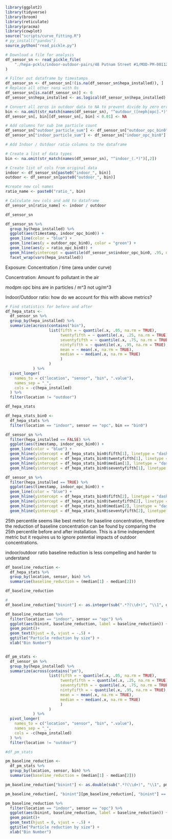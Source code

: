 ```r
library(ggplot2)
library(tidyverse)
library(broom)
library(reticulate)
library(pracma)
library(cowplot)
source("scripts/curve_fitting.R")
# py_install("pandas")
source_python("read_pickle.py")

```


```r
# Download a file for analysis
df_sensor_sn <- read_pickle_file(
    "./hepa-pckls/indoor-outdoor-pairs/48 Putnam Street #1/MOD-PM-00112.pckl"
)

# Filter out dataframe by timestamps
df_sensor_sn <- df_sensor_sn[!(is.na(df_sensor_sn$hepa_installed)), ]
# Replace all other nans with 0s
df_sensor_sn[is.na(df_sensor_sn)] <- 0
df_sensor_sn$hepa_installed <- as.logical(df_sensor_sn$hepa_installed)

```


```r
# Convert all zeros in outdoor data to NA to prevent divide by zero errors
bin <- na.omit(str_match(names(df_sensor_sn), "^outdoor_([neph|opc].*)")[,1])
df_sensor_sn[, bin][df_sensor_sn[, bin] < 0.01] <- NA

# Add columns for sub 1nm particle count
df_sensor_sn["outdoor_particle_sum"] <- df_sensor_sn["outdoor_opc_bin0"] + df_sensor_sn["outdoor_opc_bin1"] + df_sensor_sn["outdoor_opc_bin2"]
df_sensor_sn["indoor_particle_sum"] <- df_sensor_sn["indoor_opc_bin0"] + df_sensor_sn["indoor_opc_bin1"] + df_sensor_sn["indoor_opc_bin2"]

```


```r
# Add Indoor / Outdoor ratio columns to the dataframe

# Create a list of data types
bin <- na.omit(str_match(names(df_sensor_sn), "^indoor_(.*)")[,2])

# Create list of cols from original data 
indoor <- df_sensor_sn[paste0("indoor_", bin)]
outdoor <- df_sensor_sn[paste0("outdoor_", bin)]

#create new col names
ratio_name <- paste0("ratio_", bin)

# Calculate new cols and add to dataframe
df_sensor_sn[ratio_name] <- indoor / outdoor

df_sensor_sn

```

```r
df_sensor_sn %>%
  group_by(hepa_installed) %>%
  ggplot(aes(timestamp, indoor_opc_bin0)) +
  geom_line(color = "blue") +
  geom_line(aes(y = outdoor_opc_bin0), color = "green") + 
  geom_line(aes(y = ratio_opc_bin0)) + 
  geom_hline(yintercept = quantile(df_sensor_sn$indoor_opc_bin0, .95, na.rm = TRUE ), linetype="dashed", color = "red") +
  facet_wrap(vars(hepa_installed))
```

Exposure: Concentration / time (area under curve)

Concentration: Amount fo pollutant in the air

modpm opc bins are in particles / m^3 not ug/m^3

Indoor/Outdoor ratio: how do we account for this with above metrics?

```r
# Find statistics for before and after
df_hepa_stats <-
  df_sensor_sn %>%  
  group_by(hepa_installed) %>%
  summarize(across(contains("bin"),
                   list(fifth = ~ quantile(.x, .05, na.rm = TRUE),
                        twentyfifth = ~ quantile(.x, .25, na.rm = TRUE),
                        seventyfifth = ~ quantile(.x, .75, na.rm = TRUE),
                        nintyfifth = ~ quantile(.x, .95, na.rm = TRUE),
                        mean = ~ mean(.x, na.rm = TRUE),
                        median = ~ median(.x, na.rm = TRUE)
                        )
                   )
            ) %>%
  pivot_longer(
    names_to = c("location", "sensor", "bin", ".value"),
    names_sep = "_",
    cols = -c(hepa_installed)
  ) %>%
  filter(location != "outdoor")

df_hepa_stats

```


```r

df_hepa_stats_bin0 <- 
  df_hepa_stats %>%
  filter(location == "indoor", sensor == "opc", bin == "bin0")

df_sensor_sn %>%
  filter(hepa_installed == FALSE) %>%
  ggplot(aes(timestamp, indoor_opc_bin0)) +
  geom_line(color = "blue") +
  geom_hline(yintercept = df_hepa_stats_bin0$fifth[1], linetype = "dashed", color = "red") + 
  geom_hline(yintercept = df_hepa_stats_bin0$twentyfifth[1], linetype = "dashed", color = "green") +
  geom_hline(yintercept = df_hepa_stats_bin0$median[1], linetype = "dashed", color = "black") + 
  geom_hline(yintercept = df_hepa_stats_bin0$seventyfifth[1], linetype = "dashed", color = "orange")

df_sensor_sn %>%
  filter(hepa_installed == TRUE) %>%
  ggplot(aes(timestamp, indoor_opc_bin0)) +
  geom_line(color = "blue") +
  geom_hline(yintercept = df_hepa_stats_bin0$fifth[2], linetype = "dashed", color = "red") + 
  geom_hline(yintercept = df_hepa_stats_bin0$twentyfifth[2], linetype = "dashed", color = "green") +
  geom_hline(yintercept = df_hepa_stats_bin0$median[2], linetype = "dashed", color = "black") + 
  geom_hline(yintercept = df_hepa_stats_bin0$seventyfifth[2], linetype = "dashed", color = "orange")
```
25th percentile seems like best metric for baseline concentration, therefore the
reduction of baseline concentration can be found by comparing the 25th percentile
before and after installation. This is a time independent metric but it requires
us to ignore potential impacts of outdoor concentrations.

indoor/outdoor ratio baseline reduction is less compelling and harder to understand

```r
df_baseline_reduction <-
  df_hepa_stats %>%
  group_by(location, sensor, bin) %>%
  summarise(baseline_reduction = (median[1] - median[2]))

df_baseline_reduction
```
```r
# 
df_baseline_reduction["binint"] <- as.integer(sub(".*?(\\d+)", "\\1", df_baseline_reduction$bin))

df_baseline_reduction %>%
  filter(location == "indoor", sensor == "opc") %>%
  ggplot(aes(binint, baseline_reduction, label = baseline_reduction)) +
  geom_point()+
  geom_text(hjust = 0, vjust = -.5) +
  ggtitle("Particle reduction by size") +
  xlab("Bin Number")



```

```r
df_pm_stats <-
  df_sensor_sn %>%  
  group_by(hepa_installed) %>%
  summarize(across(contains("pm"),
                   list(fifth = ~ quantile(.x, .05, na.rm = TRUE),
                        twentyfifth = ~ quantile(.x, .25, na.rm = TRUE),
                        seventyfifth = ~ quantile(.x, .75, na.rm = TRUE),
                        nintyfifth = ~ quantile(.x, .95, na.rm = TRUE),
                        mean = ~ mean(.x, na.rm = TRUE),
                        median = ~ median(.x, na.rm = TRUE)
                        )
                   )
            ) %>%
  pivot_longer(
    names_to = c("location", "sensor", "bin", ".value"),
    names_sep = "_",
    cols = -c(hepa_installed)
  ) %>%
  filter(location != "outdoor")

#df_pm_stats

pm_baseline_reduction <-
  df_pm_stats %>%
  group_by(location, sensor, bin) %>%
  summarise(baseline_reduction = (median[1] - median[2]))

pm_baseline_reduction["binint"] <- as.double(sub(".*?(\\d+)", "\\1", pm_baseline_reduction$bin))

pm_baseline_reduction[, "binint"][pm_baseline_reduction[, "binint"] == 25.0] <- 2.5

pm_baseline_reduction %>%
  filter(location == "indoor", sensor == "opc") %>%
  ggplot(aes(binint, baseline_reduction, label = baseline_reduction)) +
  geom_point()+
  geom_text(hjust = 0, vjust = -.5) +
  ggtitle("Particle reduction by size") +
  xlab("Bin Number")
```

```r

```






